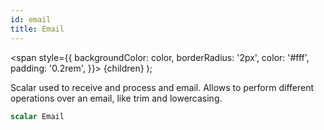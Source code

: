 ```yaml
---
id: email
title: Email
---
```


<span
style={{
      backgroundColor: color,
      borderRadius: '2px',
      color: '#fff',
      padding: '0.2rem',
    }}>
{children}
</span>
);

Scalar used to receive and process and email. Allows to perform different operations over an email, like trim and lowercasing.

```graphql
scalar Email
```
